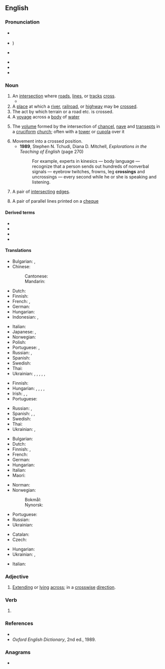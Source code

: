 ==English==
{{wikipedia|dab=crossing}}

===Pronunciation===
* {{a|GenAm}} {{IPA|en|/ˈkɹɔsɪŋ/}}
* {{a|RP}} {{IPA|en|/ˈkɹɒsɪŋ/|qual2=dated|/ˈkɹɔːsɪŋ/}})
* {{a|cot-caught|Canada}} {{IPA|en|/ˈkɹɑsɪŋ/}}
* {{audio|en|en-us-crossing.ogg|Audio (US)}}
* {{rhymes|en|ɒsɪŋ|ɔːsɪŋ}}
* {{rhymes|en|ɒsɪŋ}}

===Noun===
{{en-noun}}

# An [[intersection]] where [[road]]s, [[line]]s, or [[track]]s [[cross]].
#* {{quote-journal|en|year=2019|month=October|title=Newark crossing renewed|journal=Modern Railways|page=23|text=The lynchpin of the work was replacement of the flat '''crossing''' at Newark, where the ECML crosses the Nottingham to Lincoln line, with this work taking place across the three days of the bank holiday weekend.}} 
# A [[place]] at which a [[river]], [[railroad]], or [[highway]] may be [[cross]]ed.
# The act by which terrain or a road etc. is crossed.
# A [[voyage]] across a [[body]] of [[water]]
# {{lb|en|architecture}} The [[volume]] formed by the intersection of [[chancel]], [[nave]] and [[transept]]s in a [[cruciform]] [[church]]; often with a [[tower]] or [[cupola]] over it
# Movement into a crossed position.
#* '''1989''', Stephen N. Tchudi, ‎Diana D. Mitchell, ''Explorations in the Teaching of English'' (page 270)
#*: For example, experts in kinesics — body language — recognize that a person sends out hundreds of nonverbal signals — eyebrow twitches, frowns, leg '''crossings''' and uncrossings — every second while he or she is speaking and listening.
# {{lb|en|graph theory}} A pair of [[intersecting]] [[edge|edges]].
# A pair of parallel lines printed on a [[cheque]]

====Derived terms====
* {{l|en|crossing keeper}}
* {{l|en|diamond crossing}}
* {{l|en|grade crossing}}
* {{l|en|level crossing}}

====Translations====
{{trans-top|intersection where roads, lines, or tracks cross}}
* Bulgarian: {{t+|bg|пресичане|n}}, {{t+|bg|пресечка|f}}
* Chinese:
*: Cantonese: {{t|yue|路口|tr=lou6 hau2}}
*: Mandarin: {{t+|cmn|路口|tr=lùkǒu|sc=Hani}}
* Dutch: {{t+|nl|kruising|f}}
* Finnish: {{t+|fi|risteys}}
* French: {{t+|fr|carrefour}}, {{t+|fr|croisement}}
* German: {{t+|de|Kreuzung|f}}
* Hungarian: {{t+|hu|kereszteződés}}
* Indonesian: {{t+|id|persimpangan}}, {{t+|id|persilangan}}
{{trans-mid}}
* Italian: {{t+|it|incrocio|m}}
* Japanese: {{t+|ja|交差点|tr=kōsaten|sc=Jpan}} {{qualifier|roads}}, {{t|ja|踏切|tr=fumikiri|sc=Jpan}} {{qualifier|level crossing}}
* Norwegian: {{t+|no|kryss|n}}
* Polish: {{t+|pl|skrzyżowanie|n}}
* Portuguese: {{t+|pt|encruzilhada|f}}, {{t+|pt|cruzamento|m}}
* Russian: {{t+|ru|перекрёсток|m}}, {{t+|ru|пересече́ние|n}}
* Spanish: {{t+|es|cruce|m}}
* Swedish: {{t+|sv|korsning|c}}
* Thai: {{t-needed|th}}
* Ukrainian: {{t|uk|перехрестя|n|sc=Cyrl}}, {{t|uk|перетин|m|sc=Cyrl}}, {{t|uk|перехрещення|n|sc=Cyrl}}, {{t|uk|схрещення|n|sc=Cyrl}}, {{t|uk|роздоріжжя|n|sc=Cyrl}}, {{t|uk|перехрещування|n|sc=Cyrl}}
{{trans-bottom}}

{{trans-top|place at which a river, railroad, or highway may be crossed}}
* Finnish: {{t|fi|ylikulkupaikka}}
* Hungarian: {{sense|in general}} {{t+|hu|átkelőhely}}, {{sense|for pedestrians}} {{t|hu|gyalogátkelő}}, {{t+|hu|gyalogos-átkelőhely}}, {{t|hu|[[kijelölt]] [[gyalogátkelőhely]]}}, {{sense|for a railroad}} {{t|hu|vasúti átjáró}}
* Irish: {{t|ga|trasbhealach|m}}, {{t|ga|trasrian|m}}, {{t|ga|crosaire|m}}
* Portuguese: {{t+|pt|cruzamento|m}}
{{trans-mid}}
* Russian: {{t+|ru|перее́зд|m}}, {{qualifier|river}} {{t+|ru|перепра́ва|f}}
* Spanish: {{t+|es|cruce|m}}, {{qualifier|pedestrian}} {{t|es|cruce peatonal}}, {{qualifier|watercourse}} {{t+|es|vado}}
* Swedish: {{t+|sv|övergångsställe|n}}
* Thai: {{t-needed|th}}
* Ukrainian: {{t|uk|переїзд|sc=Cyrl}}, {{t+|uk|перехід|m}}
{{trans-bottom}}

{{trans-top|voyage across a body of water}}
* Bulgarian: {{t+|bg|пресичане|n}}
* Dutch: {{t+|nl|oversteek|m}}
* Finnish: {{t+|fi|ylittäminen}}, {{t+|fi|ylitys}}
* French: {{t+|fr|traversée}}
* German: {{t+|de|Überfahrt|f}}
* Hungarian: {{t+|hu|átkelés}}
* Italian: {{t+|it|traversata|f}}
* Maori: {{t|mi|whitianga}}
{{trans-mid}}
* Norman: {{t|nrf|travèrsée|f}}
* Norwegian:
*: Bokmål: {{t|nb|overfart|m}}
*: Nynorsk: {{t|nn|overfart|m}}
* Portuguese: {{t|pt|singradura|f}}
* Russian: {{t+|ru|перепра́ва|f}}
* Ukrainian: {{t|uk|перепра́ва|f}}
{{trans-bottom}}

{{trans-top|volume formed by the intersection of chancel, nave and transepts in a cruciform church}}
* Catalan: {{t+|ca|creuer|m}}
* Czech: {{t|cs|křížení|n}}
{{trans-mid}}
* Hungarian: {{t+|hu|négyezet}}
* Ukrainian: {{t|uk|хрест|m}}, {{t|uk|перехрещення|n}}
{{trans-bottom}}

{{trans-top|graph theory}}
* Italian: {{t+|it|incrocio|m}}
{{trans-mid}}
{{trans-bottom}}

===Adjective===
{{en-adj|-}}

# {{lb|en|rare}} [[extend|Extending]] or [[lying]] [[across]]; in a [[crosswise]] [[direction]].

===Verb===
{{head|en|verb form}}

# {{present participle of|en|cross|nocat=1}}

===References===
* {{R:Dictionary.com|crossing}}
* ''Oxford English Dictionary'', 2nd ed., 1989.

===Anagrams===
* {{anagrams|en|a=cginorss|scorings|scorsing}}